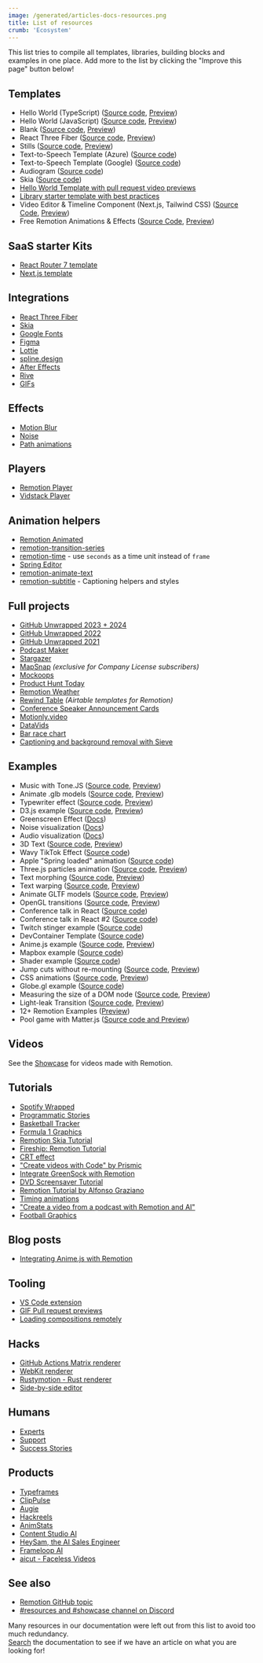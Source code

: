 ```yaml
---
image: /generated/articles-docs-resources.png
title: List of resources
crumb: 'Ecosystem'
---
```


This list tries to compile all templates, libraries, building blocks and examples in one place. Add more to the list by clicking the "Improve this page" button below!

## Templates

- Hello World (TypeScript) ([Source code](https://github.com/remotion-dev/template-helloworld), [Preview](https://remotion-helloworld.vercel.app/))
- Hello World (JavaScript) ([Source code](https://github.com/remotion-dev/template-helloworld-javascript), [Preview](https://template-helloworld-javascript.vercel.app/))
- Blank ([Source code](https://github.com/remotion-dev/template-empty), [Preview](https://template-empty.vercel.app/))
- React Three Fiber ([Source code](https://github.com/remotion-dev/template-three), [Preview](https://template-three-remotion.vercel.app/))
- Stills ([Source code](https://github.com/remotion-dev/template-still), [Preview](https://template-still.vercel.app/))
- Text-to-Speech Template (Azure) ([Source code](https://github.com/FelippeChemello/Remotion-TTS-Example))
- Text-to-Speech Template (Google) ([Source code](https://github.com/thecmdrunner/remotion-gtts-template))
- Audiogram ([Source code](https://github.com/remotion-dev/template-audiogram))
- Skia ([Source code](https://github.com/remotion-dev/template-skia))
- [Hello World Template with pull request video previews](https://github.com/stoat-dev/example-remotion)
- [Library starter template with best practices](https://github.com/remotion-dev/library-starter)
- Video Editor & Timeline Component (Next.js, Tailwind CSS) ([Source Code](https://github.com/sambowenhughes/a-react-video-editor), [Preview](https://www.reactvideoeditor.com/open-source))
- Free Remotion Animations & Effects ([Source Code](https://github.com/reactvideoeditor/remotion-templates), [Preview](https://www.reactvideoeditor.com/remotion-templates))

## SaaS starter Kits

- [React Router 7 template](https://github.com/remotion-dev/template-react-router)
- [Next.js template](https://github.com/remotion-dev/template-next)

## Integrations

- [React Three Fiber](/docs/three)
- [Skia](/docs/skia)
- [Google Fonts](/docs/google-fonts)
- [Figma](/docs/figma)
- [Lottie](/docs/lottie)
- [spline.design](/docs/spline)
- [After Effects](/docs/after-effects)
- [Rive](/docs/rive)
- [GIFs](/docs/gif)

## Effects

- [Motion Blur](/docs/motion-blur)
- [Noise](/docs/noise)
- [Path animations](/docs/paths)

## Players

- [Remotion Player](/docs/player)
- [Vidstack Player](https://www.vidstack.io/docs/player/getting-started/installation/react?provider=remotion&styling=default-layout)

## Animation helpers

- [Remotion Animated](https://www.remotion-animated.dev/)
- [remotion-transition-series](https://github.com/marcusstenbeck/remotion-transition-series)
- [remotion-time](https://github.com/fwextensions/remotion-time) - use `seconds` as a time unit instead of `frame`
- [Spring Editor](https://springs.remotion.dev)
- [remotion-animate-text](https://github.com/pskd73/remotion-animate-text)
- [remotion-subtitle](https://github.com/ahgsql/remotion-subtitles) - Captioning helpers and styles

## Full projects

- [GitHub Unwrapped 2023 + 2024](https://github.com/remotion-dev/github-unwrapped)
- [GitHub Unwrapped 2022](https://github.com/remotion-dev/github-unwrapped-2022)
- [GitHub Unwrapped 2021](https://github.com/remotion-dev/github-unwrapped-2021)
- [Podcast Maker](https://github.com/FelippeChemello/podcast-maker)
- [Stargazer](https://github.com/pomber/stargazer)
- [MapSnap](https://remotion.pro) _(exclusive for Company License subscribers)_
- [Mockoops](https://github.com/Just-Moh-it/Mockoops)
- [Product Hunt Today](https://github.com/Kamigami55/product-hunt-today)
- [Remotion Weather](https://github.com/florentpergoud/remotion-weather)
- [Rewind Table](https://github.com/gregonarash/rewind-table) _(Airtable templates for Remotion)_
- [Conference Speaker Announcement Cards](https://github.com/lyonjs/social-video-generator)
- [Motionly.video](https://github.com/karelnagel/motionly)
- [DataVids](https://github.com/apsquared/datavids_public)
- [Bar race chart](https://github.com/hylarucoder/remotion-bar-race-chart)
- [Captioning and background removal with Sieve](https://github.com/sieve-community/auto-reel-edit)

## Examples

- Music with Tone.JS ([Source code](https://github.com/remotion-dev/tone-js-example), [Preview](https://tone-js-example.vercel.app/))
- Animate .glb models ([Source code](https://github.com/remotion-dev/glb-example), [Preview](https://glb-example.vercel.app/))
- Typewriter effect ([Source code](https://github.com/remotion-dev/typewriter), [Preview](https://typewriter-remotion.vercel.app/))
- D3.js example ([Source code](https://github.com/remotion-dev/d3-example), [Preview](https://d3-example-remotion.vercel.app/))
- Greenscreen Effect ([Docs](/docs/video-manipulation))
- Noise visualization ([Docs](/docs/noise-visualization))
- Audio visualization ([Docs](/docs/audio-visualization))
- 3D Text ([Source code](https://github.com/remotion-dev/3d-text), [Preview](https://3d-text-remotion.vercel.app/))
- Wavy TikTok Effect ([Source code](https://github.com/JonnyBurger/wavy-meme))
- Apple "Spring loaded" animation ([Source code](https://github.com/JonnyBurger/spring-loaded))
- Three.js particles animation ([Source code](https://github.com/JonnyBurger/three-particles), [Preview](https://three-particles-remotion.vercel.app/))
- Text morphing ([Source code](https://github.com/remotion-dev/morph-text), [Preview](https://morph-text-remotion.vercel.app/))
- Text warping ([Source code](https://github.com/remotion-dev/text-warping), [Preview](https://text-warping.vercel.app/?/Promo))
- Animate GLTF models ([Source code](https://github.com/remotion-dev/remotion-three-gltf-example), [Preview](https://remotion-three-gltf-example.vercel.app/))
- OpenGL transitions ([Source code](https://github.com/remotion-dev/remotion-gl-transitions), [Preview](https://remotion-gl-transitions.vercel.app/))
- Conference talk in React ([Source code](https://github.com/pomber/record-talk-with-remotion))
- Conference talk in React #2 ([Source code](https://github.com/JonnyBurger/react-summit-talk))
- Twitch stinger example ([Source code](https://github.com/JonnyBurger/ledevevent-stinger))
- DevContainer Template ([Source code](https://github.com/openscript/remotion-devcontainer-template))
- Anime.js example ([Source code](https://github.com/remotion-dev/anime-example), [Preview](https://anime-example-remotion.vercel.app/))
- Mapbox example ([Source code](https://github.com/remotion-dev/mapbox-example))
- Shader example ([Source code](https://github.com/onion2k/a-roll))
- Jump cuts without re-mounting ([Source code](https://github.com/remotion-dev/video-with-jump-cuts), [Preview](https://video-with-jump-cuts.vercel.app/))
- CSS animations ([Source code](https://github.com/remotion-dev/css-animation-play-state), [Preview](https://css-animation-play-state.vercel.app/))
- Globe.gl example ([Source code](https://github.com/alexfernandez803/remotion-globegl))
- Measuring the size of a DOM node ([Source code](https://github.com/remotion-dev/measure-item), [Preview](https://measure-item.vercel.app/))
- Light-leak Transition ([Source code](https://github.com/remotion-dev/light-leak-example), [Preview](https://light-leak-example.vercel.app/))
- 12+ Remotion Examples ([Preview](https://remotion-example.vercel.app/))
- Pool game with Matter.js ([Source code and Preview](https://github.com/hylarucoder/remotion-physics))

## Videos

See the [Showcase](/showcase) for videos made with Remotion.

## Tutorials

- [Spotify Wrapped](https://www.youtube.com/watch?v=I-y_5H9-3gk&t=86s)
- [Programmatic Stories](https://www.youtube.com/watch?v=70UdF6DWY3M&t=6s)
- [Basketball Tracker](https://www.youtube.com/watch?v=A8miHLSf_BI&t=77s)
- [Formula 1 Graphics](https://www.youtube.com/watch?v=sA-X0Bw_7Gg&t=146s)
- [Remotion Skia Tutorial](https://www.youtube.com/watch?v=-7MOoWN2_nk)
- [Fireship: Remotion Tutorial](https://www.youtube.com/watch?v=deg8bOoziaE&t=3s)
- [CRT effect](https://www.youtube.com/watch?v=-7MOoWN2_nk)
- ["Create videos with Code" by Prismic](https://prismic.io/blog/create-videos-with-code-remotion-tutorial)
- [Integrate GreenSock with Remotion](https://archive.ph/dGQ19)
- [DVD Screensaver Tutorial](https://www.youtube.com/watch?v=n69siyttEwM)
- [Remotion Tutorial by Alfonso Graziano](https://www.youtube.com/watch?v=r4v1J7ozxIg)
- [Timing animations](https://www.youtube.com/watch?v=WigIALCnEvw)
- ["Create a video from a podcast with Remotion and AI"](https://www.youtube.com/watch?v=EGxBBL91nRM)
- [Football Graphics](https://www.youtube.com/watch?v=BI8IWwaDt8s)

## Blog posts

- [Integrating Anime.js with Remotion](https://revidcraft.com/posts/remotion-part-02)

## Tooling

- [VS Code extension](https://marketplace.visualstudio.com/items?itemName=KarelNagel.remotion-vscode)
- [GIF Pull request previews](https://github.com/stoat-dev/example-remotion)
- [Loading compositions remotely](https://github.com/musafiroon/remotion-remote-composition)

## Hacks

- [GitHub Actions Matrix renderer](https://github.com/yuvraj108c/Remotion-Matrix-Renderer)
- [WebKit renderer](https://iosexample.com/using-wkwebview-as-a-faster-alternative-for-rendering-remotion-compositions/)
- [Rustymotion - Rust renderer](https://github.com/clearlysid/rustymotion)
- [Side-by-side editor](https://www.loom.com/share/7b2aa7fe14c04e858838f137ed19dfd8)

## Humans

- [Experts](/experts)
- [Support](/docs/support)
- [Success Stories](/success-stories)

## Products

- [Typeframes](https://www.typeframes.com)
- [ClipPulse](https://www.clippulse.com/)
- [Augie](https://www.meetaugie.com/)
- [Hackreels](https://www.hackreels.com/)
- [AnimStats](https://www.animstats.com/)
- [Content Studio AI](https://contentstudioai.com/)
- [HeySam, the AI Sales Engineer](https://www.heysam.ai/)
- [Frameloop AI](https://www.frameloop.ai/)
- [aicut - Faceless Videos](https://www.aicut.pro/)
## See also

- [Remotion GitHub topic](https://github.com/topics/remotion)
- [#resources and #showcase channel on Discord](https://remotion.dev/discord)

Many resources in our documentation were left out from this list to avoid too much redundancy.  
[Search](/search) the documentation to see if we have an article on what you are looking for!
